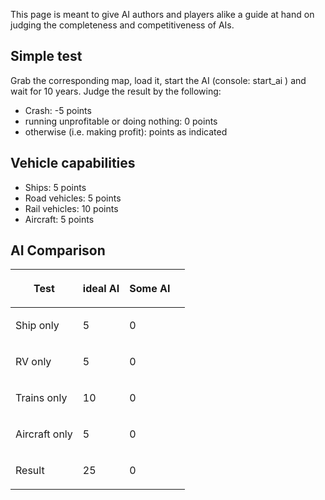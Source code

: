 This page is meant to give AI authors and players alike a guide at hand on judging the completeness and competitiveness of AIs.

== Simple test ==
Grab the corresponding map, load it, start the AI (console: start_ai <name of AI>) and wait for 10 years. Judge the result by the following:
* Crash: -5 points
* running unprofitable or doing nothing: 0 points
* otherwise (i.e. making profit): points as indicated

== Vehicle capabilities ==
* Ships: 5 points
* Road vehicles: 5 points
* Rail vehicles: 10 points
* Aircraft: 5 points

== AI Comparison ==
{|
!Test!!ideal AI!!Some AI!!
|-
|Ship only      || 5 || 0 ||
|-
|RV only        || 5 || 0 ||
|-
|Trains only    ||10 || 0 ||
|-
|Aircraft only  || 5 || 0 ||
|-
|Result         ||25 || 0 ||
|}